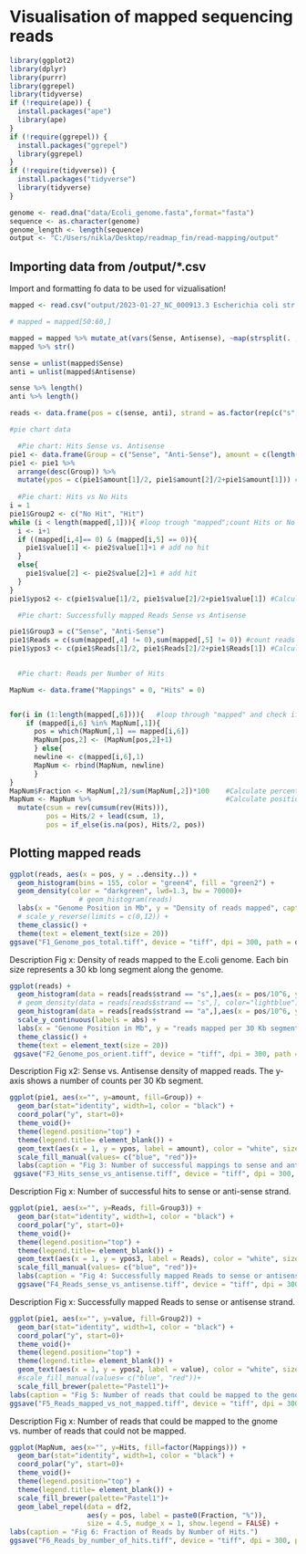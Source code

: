 # Visualisation of mapped sequencing reads

```R

library(ggplot2)
library(dplyr)
library(purrr)
library(ggrepel)
library(tidyverse)
if (!require(ape)) {
  install.packages("ape")
  library(ape)
}
if (!require(ggrepel)) {
  install.packages("ggrepel")
  library(ggrepel)
}
if (!require(tidyverse)) {
  install.packages("tidyverse")
  library(tidyverse)
}
```

```R
genome <- read.dna("data/Ecoli_genome.fasta",format="fasta")
sequence <- as.character(genome)
genome_length <- length(sequence)
output <- "C:/Users/nikla/Desktop/readmap_fin/read-mapping/output"
```

## Importing data from /output/*.csv
Import and formatting fo data to be used for vizualisation!
```R
mapped <- read.csv("output/2023-01-27_NC_000913.3 Escherichia coli str. K-12 substr. MG1655, complete genome.csv",sep = ";")

# mapped = mapped[50:60,]

mapped = mapped %>% mutate_at(vars(Sense, Antisense), ~map(strsplit(. ,split=","), ~map_int(.x, as.integer)))
mapped %>% str()

sense = unlist(mapped$Sense)
anti = unlist(mapped$Antisense)

sense %>% length()
anti %>% length()

reads <- data.frame(pos = c(sense, anti), strand = as.factor(rep(c("s","a"),times = c(length(sense),length(anti)))))

#pie chart data

  #Pie chart: Hits Sense vs. Antisense 
pie1 <- data.frame(Group = c("Sense", "Anti-Sense"), amount = c(length(sense),length(anti)))
pie1 <- pie1 %>%
  arrange(desc(Group)) %>%
  mutate(ypos = c(pie1$amount[1]/2, pie1$amount[2]/2+pie1$amount[1])) #Calculate positions for labeling Pie chart. 
  
  #Pie chart: Hits vs No Hits
i = 1
pie1$Group2 <- c("No Hit", "Hit")
while (i < length(mapped[,1])){ #loop trough "mapped";count Hits or No Hits
  i <- i+1
  if ((mapped[i,4]== 0) & (mapped[i,5] == 0)){
    pie1$value[1] <- pie2$value[1]+1 # add no hit
  }
  else{
    pie1$value[2] <- pie2$value[2]+1 # add hit
  }
}
pie1$ypos2 <- c(pie1$value[1]/2, pie1$value[2]/2+pie1$value[1]) #Calculate positions for labeling Pie chart. 

  #Pie chart: Successfully mapped Reads Sense vs Antisense

pie1$Group3 = c("Sense", "Anti-Sense")
pie1$Reads = c(sum(mapped[,4] != 0),sum(mapped[,5] != 0)) #count reads that have sense and antisense hits, store seperatley
pie1$ypos3 <- c(pie1$Reads[1]/2, pie1$Reads[2]/2+pie1$Reads[1]) #Calculate positions for labeling Pie chart. 
  

  #Pie chart: Reads per Number of Hits

MapNum <- data.frame("Mappings" = 0, "Hits" = 0)


for(i in (1:length(mapped[,6]))){   #loop through "mapped" and check if number of total hits already in MapNum; if so add one to Hits; if not, add add number of toatal hits to new line.
    if (mapped[i,6] %in% MapNum[,1]){
      pos = which(MapNum[,1] == mapped[i,6])
      MapNum[pos,2] <- (MapNum[pos,2]+1)
      } else{
      newline <- c(mapped[i,6],1)
      MapNum <- rbind(MapNum, newline)
      }
}
MapNum$Fraction <- MapNum[,2]/sum(MapNum[,2])*100    #Calculate percentage
MapNum <- MapNum %>%                                 #Calculate positions for labeling Pie chart. 
  mutate(csum = rev(cumsum(rev(Hits))), 
         pos = Hits/2 + lead(csum, 1),
         pos = if_else(is.na(pos), Hits/2, pos))


```

## Plotting mapped reads
```R

ggplot(reads, aes(x = pos, y = ..density..)) +
  geom_histogram(bins = 155, color = "green4", fill = "green2") + 
  geom_density(color = "darkgreen", lwd=1.3, bw = 70000)+
                 # geom_histogram(reads)
  labs(x = "Genome Position in Mb", y = "Density of reads mapped", caption = "Fig. 1: Density of the reads mapped to the E.coli genome.") +
  # scale_y_reverse(limits = c(0,12)) + 
  theme_classic() +
  theme(text = element_text(size = 20)) 
ggsave("F1_Genome_pos_total.tiff", device = "tiff", dpi = 300, path = output)
```
Description Fig x: Density of reads mapped to the E.coli genome. Each bin size represents a 30 kb long segment along the genome.

```R
ggplot(reads) +
  geom_histogram(data = reads[reads$strand == "s",],aes(x = pos/10^6, y = ..count..), bins = 155,color="lightblue",fill="blue") +
  # geom_density(data = reads[reads$strand == "s",], color="lightblue") +
  geom_histogram(data = reads[reads$strand == "a",],aes(x = pos/10^6, y = -..count..), bins = 155,color="orange",fill="red") +
  scale_y_continuous(labels = abs) + 
  labs(x = "Genome Position in Mb", y = "reads mapped per 30 Kb segment", caption = "Fig 2: Orientation of mapped Reads") +
  theme_classic() +
  theme(text = element_text(size = 20)) 
 ggsave("F2_Genome_pos_orient.tiff", device = "tiff", dpi = 300, path = output)
```
Description Fig x2: Sense vs. Antisense density of mapped reads. The y-axis shows a number of counts per 30 Kb segment. 

```R
ggplot(pie1, aes(x="", y=amount, fill=Group)) +
  geom_bar(stat="identity", width=1, color = "black") +
  coord_polar("y", start=0)+
  theme_void()+
  theme(legend.position="top") +
  theme(legend.title= element_blank()) +
  geom_text(aes(x = 1, y = ypos, label = amount), color = "white", size=5)+
  scale_fill_manual(values= c("blue", "red"))+
  labs(caption = "Fig 3: Number of successful mappings to sense and anti-sense strand.")
 ggsave("F3_Hits_sense_vs_antisense.tiff", device = "tiff", dpi = 300, path = output)
```
Description Fig x: Number of successful hits to sense or anti-sense strand.
```R
ggplot(pie1, aes(x="", y=Reads, fill=Group3)) +
  geom_bar(stat="identity", width=1, color = "black") +
  coord_polar("y", start=0)+
  theme_void()+
  theme(legend.position="top") +
  theme(legend.title= element_blank()) +
  geom_text(aes(x = 1, y = ypos3, label = Reads), color = "white", size=5)+
  scale_fill_manual(values= c("blue", "red"))+
  labs(caption = "Fig 4: Successfully mapped Reads to sense or antisense strand.")
  ggsave("F4_Reads_sense_vs_antisense.tiff", device = "tiff", dpi = 300, path = output)
```
Description Fig x: Successfully mapped Reads to sense or antisense strand.
```R
ggplot(pie1, aes(x="", y=value, fill=Group2)) +
  geom_bar(stat="identity", width=1, color = "black") +
  coord_polar("y", start=0)+
  theme_void()+
  theme(legend.position="top") +
  theme(legend.title= element_blank()) +
  geom_text(aes(x = 1, y = ypos2, label = value), color = "white", size=5)+
  #scale_fill_manual(values= c("blue", "red"))+
  scale_fill_brewer(palette="Pastel1")+
labs(caption = "Fig 5: Number of reads that could be mapped to the genome vs. number of reads that could not be mapped.")
ggsave("F5_Reads_mapped_vs_not_mapped.tiff", device = "tiff", dpi = 300, path = output)
```
Description Fig x: Number of reads that could be mapped to the gnome vs. number of reads that could not be mapped.
```R

ggplot(MapNum, aes(x="", y=Hits, fill=factor(Mappings))) +
  geom_bar(stat="identity", width=1, color = "black") +
  coord_polar("y", start=0)+
  theme_void()+
  theme(legend.position="top") +
  theme(legend.title= element_blank()) +
  scale_fill_brewer(palette="Pastel1")+
  geom_label_repel(data = df2,
                   aes(y = pos, label = paste0(Fraction, "%")),
                   size = 4.5, nudge_x = 1, show.legend = FALSE) +
labs(caption = "Fig 6: Fraction of Reads by Number of Hits.")
ggsave("F6_Reads_by_number_of_hits.tiff", device = "tiff", dpi = 300, path = output)
```
